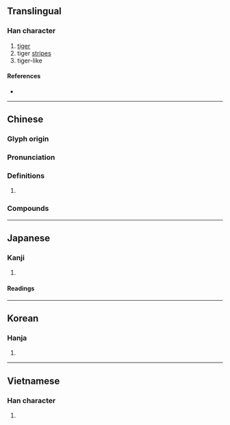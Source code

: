 {{character info/new}}
==Translingual==

===Han character===
{{Han char|rn=59|rad=彡|as=08|sn=11|four=22212|canj=YNHHH,YUHHH|ids=⿺虎彡}}

# [[tiger]]
# tiger [[stripe]]s
# tiger-like

====References====
* {{Han ref|kx=0363.220|dkj=09993|dj=0683.010|hdz=42820.110|uh=5F6A|ud=24426|bh=B343|bd=45891}}

----

==Chinese==
{{zh-forms}}

===Glyph origin===
{{Han etym}}

===Pronunciation===
{{zh-pron
|m=biāo
|m-s=
|c=biu1
|c-t=
|g=
|h=pfs=
|j=
|mb=
|md=biĕu
|mn=ml:piau/piu/twv:phiu
|mn_note=piau - literary; piu/phiu - vernacular
|mn-t=biu1
|w=
|x=
|mc=y
|oc=y
|cat=
}}

===Definitions===
{{zh-hanzi}}

# {{rfdef|lang=zh}}

===Compounds===
{{zh-der|一彪|半彪子|彪悍|彪身|彪個子|彪休|彪壯|彪子|彪形|彪形大漢|彪炳|彪炳千古|彪換|彪蒙|虎彪彪|彪腹狼腰|彪彪麵|彪家廟}}

----

==Japanese==

===Kanji===
{{ja-kanji|grade=|rs=彡08}}

# {{defn|lang=ja|sort=彡08}}

====Readings====
{{ja-readings
|goon=ひゅう<ひう
|kanon=ひゅう<ひう
|kanyoon=ひょう<へう
|kun=あや-
|nanori=つよし, たけき, かおる, あきら, とら, たけし
}}

----

==Korean==

===Hanja===
{{ko-hanja|hangeul=표|eumhun=|rv=pyo|mr=p'yo|y=phyo}}

# {{defn|lang=ko|sort=彡08}}

----

==Vietnamese==

===Han character===
{{vi-hantu|bưu|rs=彡08}}

# {{defn|lang=vi}}